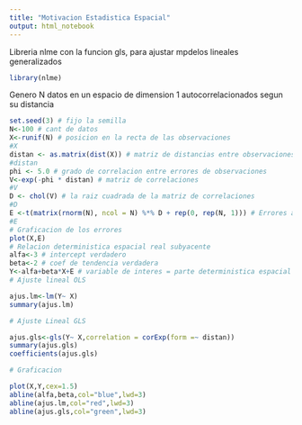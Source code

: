 ```yaml
---
title: "Motivacion Estadistica Espacial"
output: html_notebook
---
```


Libreria nlme con la funcion gls, para ajustar mpdelos lineales generalizados

```r
library(nlme)
```

Genero N datos en un espacio de dimension 1 autocorrelacionados segun su distancia

```r
set.seed(3) # fijo la semilla
N<-100 # cant de datos
X<-runif(N) # posicion en la recta de las observaciones
#X
distan <- as.matrix(dist(X)) # matriz de distancias entre observaciones
#distan
phi <- 5.0 # grado de correlacion entre errores de observaciones
V<-exp(-phi * distan) # matriz de correlaciones
#V
D <- chol(V) # la raiz cuadrada de la matriz de correlaciones
#D
E <-t(matrix(rnorm(N), ncol = N) %*% D + rep(0, rep(N, 1))) # Errores autocorrelacionaods
#E
# Graficacion de los errores
plot(X,E)
# Relacion deterministica espacial real subyacente 
alfa<-3 # intercept verdadero
beta<-2 # coef de tendencia verdadera
Y<-alfa+beta*X+E # variable de interes = parte deterministica espacial + errores autocorrelacionados
# Ajuste lineal OLS

ajus.lm<-lm(Y~ X)
summary(ajus.lm)

# Ajuste Lineal GLS

ajus.gls<-gls(Y~ X,correlation = corExp(form =~ distan))
summary(ajus.gls)
coefficients(ajus.gls)

# Graficacion

plot(X,Y,cex=1.5)
abline(alfa,beta,col="blue",lwd=3)
abline(ajus.lm,col="red",lwd=3)
abline(ajus.gls,col="green",lwd=3)
```

